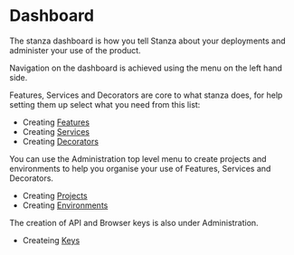 
# Dashboard 

The stanza dashboard is how you tell Stanza about your deployments and administer your use of the product.

Navigation on the dashboard is achieved using the menu on the left hand side. 

Features, Services and Decorators are core to what stanza does, for help setting them up select what you need from this list:
- Creating [Features](dashboard/features)
- Creating [Services](dashboard/services)
- Creating [Decorators](dashboard/decorators)

You can use the Administration top level menu to create projects and environments to help you organise your use of Features, Services and Decorators. 

- Creating [Projects](dashboard/admninistration/projects)
- Creating [Environments](dashboard/administration/environments)

The creation of API and Browser keys is also under Administration.
- Createing [Keys](dashboard/administration/keys)